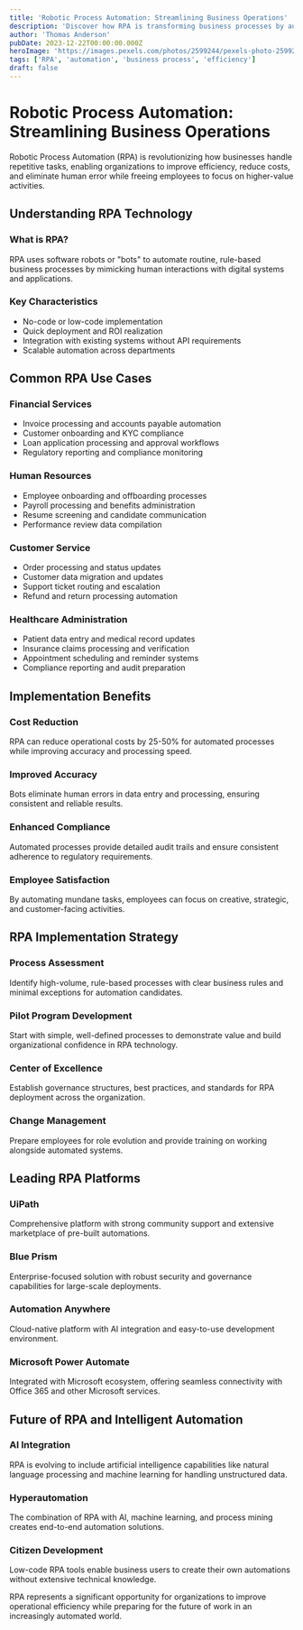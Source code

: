 ```yaml
---
title: 'Robotic Process Automation: Streamlining Business Operations'
description: 'Discover how RPA is transforming business processes by automating repetitive tasks, reducing errors, and freeing employees for strategic work.'
author: 'Thomas Anderson'
pubDate: 2023-12-22T00:00:00.000Z
heroImage: 'https://images.pexels.com/photos/2599244/pexels-photo-2599244.jpeg?auto=compress&cs=tinysrgb&w=1260&h=750&dpr=1'
tags: ['RPA', 'automation', 'business process', 'efficiency']
draft: false
---
```


# Robotic Process Automation: Streamlining Business Operations

Robotic Process Automation (RPA) is revolutionizing how businesses handle repetitive tasks, enabling organizations to improve efficiency, reduce costs, and eliminate human error while freeing employees to focus on higher-value activities.

## Understanding RPA Technology

### What is RPA?
RPA uses software robots or "bots" to automate routine, rule-based business processes by mimicking human interactions with digital systems and applications.

### Key Characteristics
- No-code or low-code implementation
- Quick deployment and ROI realization
- Integration with existing systems without API requirements
- Scalable automation across departments

## Common RPA Use Cases

### Financial Services
- Invoice processing and accounts payable automation
- Customer onboarding and KYC compliance
- Loan application processing and approval workflows
- Regulatory reporting and compliance monitoring

### Human Resources
- Employee onboarding and offboarding processes
- Payroll processing and benefits administration
- Resume screening and candidate communication
- Performance review data compilation

### Customer Service
- Order processing and status updates
- Customer data migration and updates
- Support ticket routing and escalation
- Refund and return processing automation

### Healthcare Administration
- Patient data entry and medical record updates
- Insurance claims processing and verification
- Appointment scheduling and reminder systems
- Compliance reporting and audit preparation

## Implementation Benefits

### Cost Reduction
RPA can reduce operational costs by 25-50% for automated processes while improving accuracy and processing speed.

### Improved Accuracy
Bots eliminate human errors in data entry and processing, ensuring consistent and reliable results.

### Enhanced Compliance
Automated processes provide detailed audit trails and ensure consistent adherence to regulatory requirements.

### Employee Satisfaction
By automating mundane tasks, employees can focus on creative, strategic, and customer-facing activities.

## RPA Implementation Strategy

### Process Assessment
Identify high-volume, rule-based processes with clear business rules and minimal exceptions for automation candidates.

### Pilot Program Development
Start with simple, well-defined processes to demonstrate value and build organizational confidence in RPA technology.

### Center of Excellence
Establish governance structures, best practices, and standards for RPA deployment across the organization.

### Change Management
Prepare employees for role evolution and provide training on working alongside automated systems.

## Leading RPA Platforms

### UiPath
Comprehensive platform with strong community support and extensive marketplace of pre-built automations.

### Blue Prism
Enterprise-focused solution with robust security and governance capabilities for large-scale deployments.

### Automation Anywhere
Cloud-native platform with AI integration and easy-to-use development environment.

### Microsoft Power Automate
Integrated with Microsoft ecosystem, offering seamless connectivity with Office 365 and other Microsoft services.

## Future of RPA and Intelligent Automation

### AI Integration
RPA is evolving to include artificial intelligence capabilities like natural language processing and machine learning for handling unstructured data.

### Hyperautomation
The combination of RPA with AI, machine learning, and process mining creates end-to-end automation solutions.

### Citizen Development
Low-code RPA tools enable business users to create their own automations without extensive technical knowledge.

RPA represents a significant opportunity for organizations to improve operational efficiency while preparing for the future of work in an increasingly automated world.